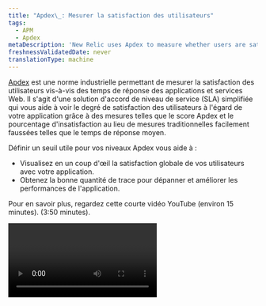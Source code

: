```yaml
---
title: "Apdex\_: Mesurer la satisfaction des utilisateurs"
tags:
  - APM
  - Apdex
metaDescription: 'New Relic uses Apdex to measure whether users are satisfied, tolerating, or dissatisfied with your app''s response time.'
freshnessValidatedDate: never
translationType: machine
---
```


[Apdex](https://www.apdex.org/) est une norme industrielle permettant de mesurer la satisfaction des utilisateurs vis-à-vis des temps de réponse des applications et services Web. Il s&apos;agit d&apos;une solution d&apos;accord de niveau de service (SLA) simplifiée qui vous aide à voir le degré de satisfaction des utilisateurs à l&apos;égard de votre application grâce à des mesures telles que le score Apdex et le pourcentage d&apos;insatisfaction au lieu de mesures traditionnelles facilement faussées telles que le temps de réponse moyen.

Définir un seuil utile pour vos niveaux Apdex vous aide à :

* Visualisez en un coup d&apos;œil la satisfaction globale de vos utilisateurs avec votre application.
* Obtenez la bonne quantité de trace pour dépanner et améliorer les performances de l&apos;application.

<TechTileGrid>
  <TechTile name="Go agent" icon="logo-go" to="https://one.newrelic.com/nr1-core?state=985d4005-ba90-a8c7-1da1-2af34539b03b" />

  <TechTile name="Java agent" icon="logo-java" to="https://one.newrelic.com/nr1-core?state=80d18bcb-4919-1fcb-2b77-9406838eb916" />

  <TechTile name=".NET agent" icon="logo-dotnet" to="https://one.newrelic.com/nr1-core?state=30e93090-6dfa-6b70-8e75-472f54414355" />

  <TechTile name="Node.js agent" icon="logo-nodejs" to="https://one.newrelic.com/marketplace/install-data-source?state=be2e62fa-cc3b-c428-27c4-8d662c9e80a1" />

  <TechTile name="PHP agent" icon="logo-php" to="https://one.newrelic.com/nr1-core?state=aa633b41-72d4-009c-3abf-55dcf64894fe" />

  <TechTile name="Python agent" icon="logo-python" to="https://one.newrelic.com/nr1-core?state=20fda75b-58fb-a92a-f9e1-7b052035c6e8" />

  <TechTile name="Ruby agent" icon="logo-ruby" to="https://one.newrelic.com/nr1-core?state=d69143ab-605c-579b-25bf-cc6e5fee5b80" />
</TechTileGrid>

Pour en savoir plus, regardez cette courte vidéo YouTube (environ 15 minutes). (3:50 minutes).

<Video id="VqOLmXxpkTw" type="youtube" />

##

## Comment utiliser Apdex [#what-is]

Le score Apdex est une valeur de rapport entre le nombre de requests satisfaites et tolérantes et le nombre total requests effectuées. Chaque demande satisfaite compte comme une demande, tandis que chaque demande tolérée compte comme une demi-demande satisfaite.

Un score Apdex varie de 0 à 1, 0 étant le pire score possible (100 % des temps de réponse étaient frustrés) et 1 étant le meilleur score possible (100 % des temps de réponse étaient satisfaits).

<DNT>
  **Example Apdex score:**
</DNT>

Pendant une période de 2 minutes, un hôte traite 200 requests. Le seuil Apdex T = 0,5 seconde (500 ms). Cette valeur est arbitraire et est sélectionnée par l&apos;utilisateur.

* 170 des requests ont été traitées dans un délai de 500 ms, elles sont donc classées comme satisfaites.
* 20 des requests ont été traitées entre 500 ms et 2 secondes (2000 ms), elles sont donc classées comme Tolérantes.
* Les 10 autres n’ont pas été traités correctement ou ont pris plus de 2 secondes, ils sont donc classés comme frustrés.

Le score Apdex résultant est de 0,9 : `(170 + (20/2))/200 = 0.9`.

<Callout variant="important">
  La formule utilisée pour calculer le score Apdex est conçue pour les applications à haut débit. Si le débit de votre application est inférieur à 100 RPM, les données collectées ne sont pas suffisantes pour déterminer un score stable. L&apos;instabilité peut entraîner un comportement inattendu de la condition d&apos;alerte Apdex.
</Callout>

## Nombre d&apos;Apdex

Apdex suit trois décomptes de réponses :

* <DNT>**Satisfied:**</DNT> Le temps de réponse est inférieur ou égal à T.
* <DNT>**Tolerating:**</DNT> Le temps de réponse est supérieur à T et inférieur ou égal à 4T. Dans cet exemple, 4 x 1,2 = 4,8 secondes est le temps de réponse maximal tolérable.
* <DNT>**Frustrated:**</DNT> Le temps de réponse est supérieur à 4T ou la requête renvoie une erreur côté serveur. Un [taux d&apos;erreur élevé](/docs/apm/applications-menu/error-analytics/introduction-error-analytics) peut vous amener à avoir un temps de réponse moyen satisfaisant, mais un score Apdex médiocre.

La valeur `apdex_f` de votre fichier de configuration est quatre fois supérieure à la valeur Apdex T de votre serveur d&apos;applications. Ce seuil est utile, par exemple, avec [trace de transaction](/docs/traces/configuring-transaction-traces). Pour plus d&apos;informations, consultez la [documentation du fichier de configuration](/docs/agents/manage-apm-agents/configuration/configure-agent) de votre agent New Relic.

Le calcul du temps changera en fonction du paramètre T de votre propre application. Dans l’exemple suivant, T = 1,2 seconde.

<table>
  <thead>
    <tr>
      <th>
        <DNT>
          **Level**
        </DNT>
      </th>

      <th>
        <DNT>
          **Multiplier**
        </DNT>
      </th>

      <th>
        <DNT>
          **Time (T Example = 1.2)**
        </DNT>
      </th>
    </tr>
  </thead>

  <tbody>
    <tr>
      <td>
        Satisfait
      </td>

      <td>
        T ou moins
      </td>

      <td>
        &lt;= 1,2 seconde
      </td>
    </tr>

    <tr>
      <td>
        Toléré
      </td>

      <td>
        &gt;T, &lt;= 4T
      </td>

      <td>
        Entre 1,2 et 4,8 secondes
      </td>
    </tr>

    <tr>
      <td>
        Frustré
      </td>

      <td>
        &gt; 4T
      </td>

      <td>
        Plus de 4,8 secondes
      </td>
    </tr>
  </tbody>
</table>

Après avoir défini vos niveaux Apdex, utilisez l&apos;une des [ressources de New Relic pour vous aider à identifier et à résoudre les problèmes](/docs/apm/new-relic-apm/apdex/view-your-apdex-score) qui indiquent une mauvaise expérience client avec votre application.

Vous pouvez définir plusieurs valeurs Apdex T pour chacune d&apos;entre elles :

<table>
  <thead>
    <tr>
      <th style={{ width: "200px" }}>
        Mesures Apdex
      </th>

      <th>
        Commentaires
      </th>
    </tr>
  </thead>

  <tbody>
    <tr>
      <td>
        Applications APM
      </td>

      <td>
        APM monitore les performances de ces applications. Pour [définir leurs paramètres Apdex](/docs/apm/new-relic-apm/apdex/change-your-apdex-settings), utilisez l&apos;UI APM. Vous pouvez trouver <DNT>**Apdex**</DNT> sur la page [de résumé de l&apos;APM](/docs/apm/applications-menu/monitoring/apm-overview-page) .
      </td>
    </tr>

    <tr>
      <td>
        Applications de navigateur
      </td>

      <td>
        Browser monitore l’expérience finale de l’utilisateur pour ces applications. Au lieu d&apos;utiliser Apdex pour monitorer votre utilisateur, nous vous recommandons [Core Web Vitals](/docs/journey-performance/guide-to-monitoring-core-web-vitals).
      </td>
    </tr>

    <tr>
      <td>
        clé de transaction
      </td>

      <td>
        Il s’agit [de transactions importantes pour votre entreprise](/docs/apm/transactions/key-transactions/introduction-key-transactions) que vous choisissez de monitorer. Vous pouvez [définir les paramètres Apdex pour la clé de transaction](/docs/apm/transactions/key-transactions/create-update-key-transactions) sur la page <DNT>**Key transactions**</DNT> .

        <Callout variant="important">
          Le paramètre Apdex de la transaction clé remplace la valeur T de cette application. Pour plus de détails, voir [la clé de transaction Apdex](/docs/apm/transactions/key-transactions/create-update-key-transactions#apdex).
        </Callout>
      </td>
    </tr>
  </tbody>
</table>

## Alerte Apdex [#apdex-alerts]

Vous pouvez également [configurer la condition d&apos;alerte](/docs/alerts/create-alert/create-alert-condition/alert-conditions) pour Apdex. Lorsque le score Apdex dépasse le [seuil](/docs/alerts/new-relic-alerts/configuring-alert-policies/define-thresholds-trigger-alert) que vous définissez, New Relic envoie une alerte au mécanisme de notification (canal).

## Pages d&apos;erreurs [#error]

Toute requête qui renvoie une erreur côté serveur telle que `500: Application Error` est une réponse frustrante, quelle que soit sa vitesse de retour. Vous pouvez utiliser Apdex pour visualiser l&apos;impact de ces erreurs, puis identifier et résoudre ces erreurs avec les outils [d&apos;analyse d&apos;erreurs](/docs/apm/applications-menu/error-analytics/introduction-error-analytics) et [de profil d&apos;erreur](/docs/apm/applications-menu/error-analytics/apm-error-profiles-troubleshoot-trends) intégrés de New Relic.

## Pourcentage d&apos;insatisfaction [#dissatisfaction]

Le <DNT>**dissatisfaction percentage**</DNT> est le pourcentage de l&apos;insatisfaction totale ressentie par l&apos;utilisateur de l&apos;application qui est contribué par une transaction.

<DNT>
  **Example Apdex dissatisfaction calculation:**
</DNT>

Frustrations (Transaction) + Tolérances (Transaction)/2

Frustrations (App) + Tolérances (App)/2

Pour [visualiser le pourcentage d&apos;insatisfaction](/docs/apm/new-relic-apm/apdex/view-your-apdex-score#apdex-dissat), vous pouvez trier vos transactions par les plus insatisfaisantes.

Si une transaction est toujours frustrante et lente mais rarement visitée, cela ne contribuera pas beaucoup à l&apos;insatisfaction totale de l&apos;application. À l’inverse, si une transaction est normalement rapide, mais a un débit élevé, cela peut contribuer à une grande partie de l’insatisfaction de l’application simplement parce qu’elle contribue à une grande partie du trafic de votre application.

## Personnaliser les visualisations Apdex [#insights]

Utilisez le générateur de requêtes pour personnaliser la façon dont vous visualisez Apdex :

* [Créez un dashboard](/docs/query-your-data/explore-query-data/query-builder/introduction-query-builder) pour analyser et partager vos données Apdex.
* [Analysez vos données Apdex](/docs/insights/new-relic-insights/using-new-relic-query-language/nrql-reference#func-apdex) avec la requête NRQL .

## Modifier les paramètres Apdex

Vous pouvez définir des valeurs Apdex T pour chaque application. Vous pouvez également définir un seuil Apdex T individuel pour [la transaction clé](/docs/apm/transactions/key-transactions/introduction-key-transactions).

Pour un aperçu rapide des raisons pour lesquelles les mesures Apdex sont importantes et comment savoir quel seuil convient à votre application, regardez cette courte vidéo YouTube (environ 150 Mbit/s). (3:40 minutes).

<Video id="RoLIBfEpYZg" type="youtube" />

<CollapserGroup>
  <Collapser className="freq-link" id="apm-apdex" title="Modifier les paramètres APM Apdex">
    Vous ne pouvez modifier le seuil Apdex que pour les applications qui signalent activement des données. Par exemple, si l&apos;une de vos applications n&apos;effectue pas de rapport, vous ne verrez pas ses options de configuration Apdex.

    Le seuil Apdex T par défaut pour un serveur d&apos;applications est de 0,5 seconde. Pour modifier le seuil du serveur d&apos;applications par défaut pour la transaction Web :

    1. Allez à <DNT>**[one.newrelic.com &gt; All capabilities](https://one.newrelic.com/all-capabilities) &amp;gt; (select an app) &amp;gt; Settings &amp;gt; Application &amp;gt; Application settings**</DNT>.
    2. Dans la section <DNT>**Application server**</DNT> , définissez la valeur <DNT>**Apdex T**</DNT> (en secondes) pour cette application.
    3. Sélectionnez <DNT>**Save application settings**</DNT>.

    Après avoir modifié les paramètres Apdex, une barre verticale noire apparaît dans le graphique principal sur la [page APM <DNT>**Summary**</DNT> ](/docs/apm/applications-menu/monitoring/apm-overview-page).
  </Collapser>
</CollapserGroup>